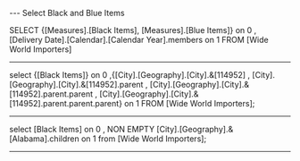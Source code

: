 --- Select Black and Blue Items

SELECT {[Measures].[Black Items], [Measures].[Blue Items]} on 0
, [Delivery Date].[Calendar].[Calendar Year].members on 1
FROM [Wide World Importers]


-------------------
select {[Black Items]} on 0
,{[City].[Geography].[City].&[114952]
, [City].[Geography].[City].&[114952].parent
, [City].[Geography].[City].&[114952].parent.parent
, [City].[Geography].[City].&[114952].parent.parent.parent}  on 1
FROM [Wide World Importers];

------------------
select [Black Items] on 0
, NON EMPTY [City].[Geography].&[Alabama].children on 1
from [Wide World Importers];

------------------
